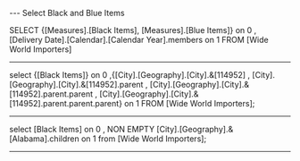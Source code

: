 --- Select Black and Blue Items

SELECT {[Measures].[Black Items], [Measures].[Blue Items]} on 0
, [Delivery Date].[Calendar].[Calendar Year].members on 1
FROM [Wide World Importers]


-------------------
select {[Black Items]} on 0
,{[City].[Geography].[City].&[114952]
, [City].[Geography].[City].&[114952].parent
, [City].[Geography].[City].&[114952].parent.parent
, [City].[Geography].[City].&[114952].parent.parent.parent}  on 1
FROM [Wide World Importers];

------------------
select [Black Items] on 0
, NON EMPTY [City].[Geography].&[Alabama].children on 1
from [Wide World Importers];

------------------
